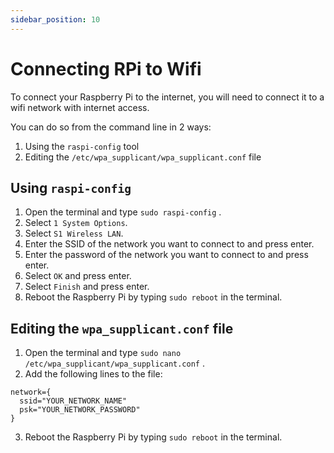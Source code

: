 ```yaml
---
sidebar_position: 10
---
```


# Connecting RPi to Wifi

To connect your Raspberry Pi to the internet, you will need to connect it to a wifi network with internet access.

You can do so from the command line in 2 ways:

1. Using the `raspi-config` tool
2. Editing the `/etc/wpa_supplicant/wpa_supplicant.conf` file

## Using `raspi-config`

1. Open the terminal and type `sudo raspi-config` .
2. Select `1 System Options`.
3. Select `S1 Wireless LAN`.
4. Enter the SSID of the network you want to connect to and press enter.
5. Enter the password of the network you want to connect to and press enter.
6. Select `OK` and press enter.
7. Select `Finish` and press enter.
8. Reboot the Raspberry Pi by typing `sudo reboot` in the terminal.

## Editing the `wpa_supplicant.conf` file

1. Open the terminal and type `sudo nano /etc/wpa_supplicant/wpa_supplicant.conf` .
2. Add the following lines to the file:

```
network={
  ssid="YOUR_NETWORK_NAME"
  psk="YOUR_NETWORK_PASSWORD"
}
```

3. Reboot the Raspberry Pi by typing `sudo reboot` in the terminal.
